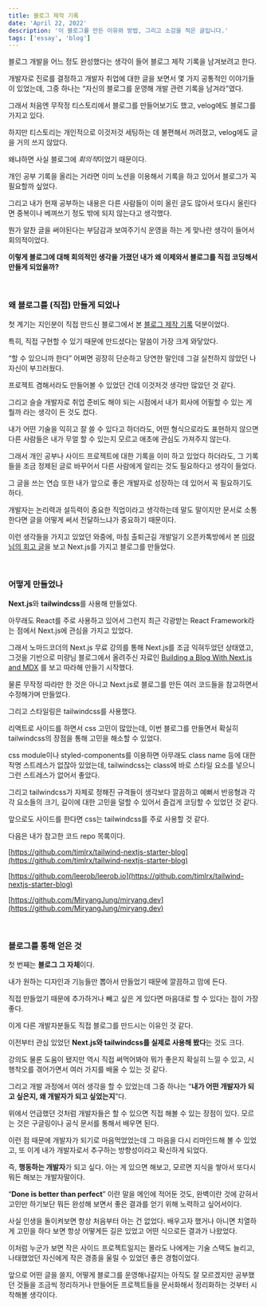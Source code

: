 ```yaml
---
title: 블로그 제작 기록
date: 'April 22, 2022'
description: '이 블로그를 만든 이유와 방법, 그리고 소감을 적은 글입니다.'
tags: ['essay', 'blog']
---
```


블로그 개발을 어느 정도 완성했다는 생각이 들어 블로그 제작 기록을 남겨보려고 한다.

개발자로 진로를 결정하고 개발자 취업에 대한 글을 보면서 몇 가지 공통적인 이야기들이 있었는데, 그중 하나는 “자신의 블로그를 운영해 개발 관련 기록을 남겨라”였다.

그래서 처음엔 무작정 티스토리에서 블로그를 만들어보기도 했고, velog에도 블로그를 가지고 있다.

하지만 티스토리는 개인적으로 이것저것 세팅하는 데 불편해서 꺼려졌고, velog에도 글을 거의 쓰지 않았다.

왜냐하면 사실 블로그에 *회의적*이었기 때문이다.

개인 공부 기록을 올리는 거라면 이미 노션을 이용해서 기록을 하고 있어서 블로그가 꼭 필요할까 싶었다.

그리고 내가 현재 공부하는 내용은 다른 사람들이 이미 올린 글도 많아서 또다시 올린다면 중복이나 베껴쓰기 정도 밖에 되지 않는다고 생각했다.

뭔가 알찬 글을 써야된다는 부담감과 보여주기식 운영을 하는 게 맞나란 생각이 들어서 회의적이었다.

**이렇게 블로그에 대해 회의적인 생각을 가졌던 내가 왜 이제와서 블로그를 직접 코딩해서 만들게 되었을까?**

<br />

### 왜 블로그를 (직접) 만들게 되었나

첫 계기는 지인분이 직접 만드신 블로그에서 본 [블로그 제작 기록](https://bugoverdose.github.io/essay/starting-a-dev-blog/) 덕분이었다.

특히, 직접 구현할 수 있기 때문에 만드셨다는 말씀이 가장 크게 와닿았다.

“할 수 있으니까 한다” 어쩌면 굉장히 단순하고 당연한 말인데 그걸 실천하지 않았던 나 자신이 부끄러웠다.

프로젝트 겸해서라도 만들어볼 수 있었던 건데 이것저것 생각만 많았던 것 같다.

그리고 슬슬 개발자로 취업 준비도 해야 되는 시점에서 내가 회사에 어필할 수 있는 게 뭘까 라는 생각이 든 것도 컸다.

내가 어떤 기술을 익히고 잘 쓸 수 있다고 하더라도, 어떤 형식으로라도 표현하지 않으면 다른 사람들은 내가 무얼 할 수 있는지 모르고 애초에 관심도 가져주지 않는다.

그래서 개인 공부나 사이드 프로젝트에 대한 기록을 이미 하고 있었다 하더라도, 그 기록들을 조금 정제된 글로 바꾸어서 다른 사람에게 알리는 것도 필요하다고 생각이 들었다.

그 글을 쓰는 연습 또한 내가 앞으로 좋은 개발자로 성장하는 데 있어서 꼭 필요하기도 하다.

개발자는 논리력과 설득력이 중요한 직업이라고 생각하는데 말도 말이지만 문서로 소통한다면 글을 어떻게 써서 전달하느냐가 중요하기 때문이다.

이런 생각들을 가지고 있었던 와중에, 마침 출퇴근길 개발일기 오픈카톡방에서 본 [미량 님의 회고 글](https://miryang.dev/blog/2021-review)을 보고 Next.js를 가지고 블로그를 만들었다.

<br />

### 어떻게 만들었나

**Next.js**와 **tailwindcss**를 사용해 만들었다.

아무래도 React를 주로 사용하고 있어서 그런지 최근 각광받는 React Framework라는 점에서 Next.js에 관심을 가지고 있었다.

그래서 노마드코더의 Next.js 무료 강의를 통해 Next.js를 조금 익혀두었던 상태였고, 그것을 기반으로 미량님 블로그에서 올려주신 자료인 [Building a Blog With Next.js and MDX](https://blog.jetbrains.com/webstorm/2021/10/building-a-blog-with-next-js-and-mdx/) 를 보고 따라해 만들기 시작했다.

물론 무작정 따라만 한 것은 아니고 Next.js로 블로그를 만든 여러 코드들을 참고하면서 수정해가며 만들었다.

그리고 스타일링은 tailwindcss를 사용했다.

리액트로 사이드를 하면서 css 고민이 많았는데, 이번 블로그를 만들면서 확실히 tailwindcss의 장점을 통해 고민을 해소할 수 있었다.

css module이나 styled-components를 이용하면 아무래도 class name 등에 대한 작명 스트레스가 없잖아 있었는데,
tailwindcss는 class에 바로 스타일 요소를 넣으니 그런 스트레스가 없어서 좋았다.

그리고 tailwindcss가 자체로 정해진 규격들이 생각보다 깔끔하고 예뻐서 반응형과 각각 요소들의 크기, 길이에 대한 고민을 덜할 수 있어서 즐겁게 코딩할 수 있었던 것 같다.

앞으로도 사이드를 한다면 css는 tailwindcss를 주로 사용할 것 같다.

다음은 내가 참고한 코드 repo 목록이다.

[https://github.com/timlrx/tailwind-nextjs-starter-blog](https://github.com/timlrx/tailwind-nextjs-starter-blog)

[https://github.com/leerob/leerob.io](https://github.com/timlrx/tailwind-nextjs-starter-blog)

[https://github.com/MiryangJung/miryang.dev](https://github.com/MiryangJung/miryang.dev)

<br />

### 블로그를 통해 얻은 것

첫 번째는 **블로그 그 자체**이다.

내가 원하는 디자인과 기능들만 뽑아서 만들었기 때문에 깔끔하고 맘에 든다.

직접 만들었기 때문에 추가하거나 빼고 싶은 게 있다면 마음대로 할 수 있다는 점이 가장 좋다.

이게 다른 개발자분들도 직접 블로그를 만드시는 이유인 것 같다.

이전부터 관심 있었던 **Next.js와 tailwindcss를 실제로 사용해 봤다**는 것도 크다.

강의도 물론 도움이 됐지만 역시 직접 써먹어봐야 뭐가 좋은지 확실히 느낄 수 있고, 시행착오를 겪어가면서 여러 가지를 배울 수 있는 것 같다.

그리고 개발 과정에서 여러 생각을 할 수 있었는데 그중 하나는 “**내가 어떤 개발자가 되고 싶은지, 왜 개발자가 되고 싶었는지**”다.

위에서 언급했던 것처럼 개발자들은 할 수 있으면 직접 해볼 수 있는 장점이 있다. 모르는 것은 구글링이나 공식 문서를 통해서 배우면 된다.

이런 점 때문에 개발자가 되기로 마음먹었었는데 그 마음을 다시 리마인드해 볼 수 있었고, 또 이게 내가 개발자로서 추구하는 방향성이라고 확신하게 되었다.

즉, **행동하는 개발자**가 되고 싶다. 아는 게 있으면 해보고, 모르면 지식을 쌓아서 또다시 뭐든 해보는 개발자말이다.

“**Done is better than perfect**” 이란 말을 메인에 적어둔 것도, 완벽이란 것에 갇혀서 고민만 하기보단 뭐든 완성해 보면서 좋은 결과를 얻기 위해 노력하고 싶어서이다.

사실 인생을 돌이켜보면 항상 처음부터 아는 건 없었다. 배우고자 했거나 아니면 치열하게 고민을 하다 보면 항상 어떻게든 길은 있었고 어떤 식으로든 결과가 나왔었다.

이처럼 누군가 보면 작은 사이드 프로젝트일지는 몰라도 나에게는 기술 스택도 늘리고, 나태했었던 자신에게 작은 경종을 울릴 수 있었던 좋은 경험이었다.

앞으로 어떤 글을 쓸지, 어떻게 블로그를 운영해나갈지는 아직도 잘 모르겠지만 공부했던 것들을 조금씩 정리하거나 만들어둔 프로젝트들을 문서화해서 정리화하는 것부터 시작해볼 생각이다.
